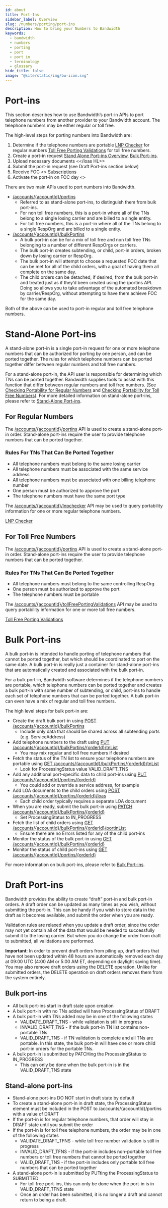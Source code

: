 ```yaml
---
id: about
title: Port-Ins
sidebar_label: Overview
slug: /numbers/porting/port-ins
description: How to bring your Numbers to Bandwidth
keywords:
  - bandwidth
  - numbers
  - porting
  - port
  - port in
  - terminology
  - glossary
hide_title: false
image: "@site/static/img/bw-icon.svg"
---
```


# Port-ins

This section describes how to use Bandwidth’s port-in APIs to port telephone numbers from another provider to your Bandwidth account. The telephone numbers may be either regular or toll free.

The high-level steps for porting numbers into Bandwidth are:

1. Determine if the telephone numbers are portable [LNP Checker](/docs/numbers/guides/porting/lnpChecker.mdx) for regular numbers [Toll Free Porting Validations](/docs/numbers/guides/porting/tollFreePortingValidations.mdx) for toll free numbers.
2. Create a port-in request [Stand Alone Port-ins Overview](/docs/numbers/guides/porting/standAlonePortinsOverview.mdx), [Bulk Port-ins](/docs/numbers/guides/porting/bulkPortins.mdx).
3. Upload necessary documents &lt;</loas HL>>
4. Submit the port-in request (see Draft Port-ins section below)
5. Receive FOC &lt;<Stand Alone Port-ins: Fetching Port-in Status HL>> [Subscriptions](/apis/numbers/#operation/CreateSubscriptions)
6. Activate the port-in on FOC day &lt;<Stand Alone Port-ins: Port-in Activation HL>>

There are two main APIs used to port numbers into Bandwidth.

- [/accounts/{accountId}/portins](/apis/numbers/#operation/CreatePortin)
  - Referred to as stand-alone port-ins, to distinguish them from bulk port-ins.
  - For non toll free numbers, this is a port-in where all of the TNs belong to a single losing carrier and are billed to a single entity.
  - For toll free numbers, this is a port-in where all of the TNs belong to a single RespOrg and are billed to a single entity.
- [/accounts/{accountId}/bulkPortins](/apis/numbers/#operation/CreateBulkPortin)
  - A bulk port-in can be for a mix of toll free and non toll free TNs belonging to a number of different RespOrgs or carriers.
  - The bulk port-in creates subtending, or child, port-in orders, broken down by losing carrier or RespOrg.
  - The bulk port-in will attempt to choose a requested FOC date that can be met for all of the child orders, with a goal of having them all complete on the same day.
  - The child orders can be detached, if desired, from the bulk port-in and treated just as if they’d been created using the /portins API. Doing so allows you to take advantage of the automated breakdown by carrier/RespOrg, without attempting to have them achieve FOC for the same day.

Both of the above can be used to port-in regular and toll free telephone numbers.

# Stand-Alone Port-ins

A stand-alone port-in is a single port-in request for one or more telephone numbers that can be authorized for porting by one person, and can be ported together. The rules for which telephone numbers can be ported together differ between regular numbers and toll free numbers.

For a stand-alone port-in, the API user is responsible for determining which TNs can be ported together. Bandwidth supplies tools to assist with this function that differ between regular numbers and toll free numbers. (See [Checking Portability for Regular Numbers](/apis/numbers/#operation/CreateSubscriptions) and [Checking Portability for Toll Free Numbers](/docs/numbers/guides/porting/tollFreePortingValidations.mdx)). For more detailed information on stand-alone port-ins, please refer to [Stand-Alone Port-ins](/docs/numbers/guides/porting/standAlonePortinsOverview.mdx).

## For Regular Numbers

The [/accounts/{accountId}/portins](/apis/numbers/#operation/CreatePortin) API is used to create a stand-alone port-in order. Stand-alone port-ins require the user to provide telephone numbers that can be ported together.

### Rules For TNs That Can Be Ported Together

- All telephone numbers must belong to the same losing carrier
- All telephone numbers must be associated with the same service address
- All telephone numbers must be associated with one billing telephone number
- One person must be authorized to approve the port
- The telephone numbers must have the same port type

The [/accounts/{accountId}/lnpchecker](/apis/numbers/#operation/RequestPortabilityInfo) API may be used to query portability information for one or more regular telephone numbers.

[LNP Checker](/docs/numbers/guides/porting/lnpChecker.mdx)

## For Toll Free Numbers

The [/accounts/{accountId}/portins](/apis/numbers/#operation/CreatePortin) API is used to create a stand-alone port-in order. Stand-alone port-ins require the user to provide telephone numbers that can be ported together.

### Rules For TNs That Can Be Ported Together

- All telephone numbers must belong to the same controlling RespOrg
- One person must be authorized to approve the port
- The telephone numbers must be portable

The [/accounts/{accountId}/tollFreePortingValidations](/apis/numbers/#operation/CreateTollFreePortingValidation) API may be used to query portability information for one or more toll free numbers.

[Toll Free Porting Validations](/docs/numbers/guides/porting/tollFreePortingValidations.mdx)

# Bulk Port-ins

A bulk port-in is intended to handle porting of telephone numbers that cannot be ported together, but which should be coordinated to port on the same date. A bulk port-in is really just a container for stand-alone port-ins that are automatically created and associated with the bulk port-in.

For a bulk port-in, Bandwidth software determines if the telephone numbers are portable, which telephone numbers can be ported together and creates a bulk port-in with some number of subtending, or child, port-ins to handle each set of telephone numbers that can be ported together. A bulk port-in can even have a mix of regular and toll free numbers.

The high level steps for bulk port-in are:

- Create the draft bulk port-in using [POST /accounts/{accountId}/bulkPortins](/apis/numbers/#operation/CreateBulkPortin)
  - Include only data that should be shared across all subtending ports (e.g. ServiceAddress)
- Add telephone numbers to the draft using [PUT /accounts/{accountId}/bulkPortins/{orderId}/tnList](/apis/numbers/#operation/UpdateBulkTnList)
  - You may mix regular and toll free numbers if desired
- Fetch the status of the TN list to ensure your telephone numbers are portable using [GET /accounts/{accountId}/bulkPortins/{orderId}/tnList](/apis/numbers/#operation/ListBulkTns)
  - Look for ProcessingStatus value VALID_DRAFT_TNS
- Add any additional port-specific data to child port-ins using [PUT /accounts/{accountId}/portins/{orderId}](/apis/numbers/#operation/PutBulkOrder)
  - You could add or override a service address, for example
- Add LOA documents to the child orders using [POST /accounts/{accountId}/portins/{orderId}/loas](/apis/numbers/#operation/UploadPortinLoaFile)
  - Each child order typically requires a separate LOA document
- When you are ready, submit the bulk port-in using [PATCH /accounts/{accountId}/bulkPortins/{orderId}](/apis/numbers/#operation/PatchBulkOrder)
  - Set ProcessingStatus to IN_PROGRESS
- Fetch the list of child orders using [GET /accounts/{accountId}/bulkPortins/{orderId}/portinList](/apis/numbers/#operation/ListBulkChildOrders)
  - Ensure there are no Errors listed for any of the child port-ins
- Monitor the status of the bulk port-in using [GET /accounts/{accountId}/bulkPortins/{orderId}](/apis/numbers/#operation/RetrieveBulkOrder)
- Monitor the status of child port-ins using [GET /accounts/{accountId}/portins/{orderId}](/apis/numbers/#operation/RetrievePortin)

For more information on bulk port-ins, please refer to [Bulk Port-ins](/docs/numbers/guides/porting/bulkPortins.mdx).

# Draft Port-ins

Bandwidth provides the ability to create “draft” port-in and bulk port-in orders. A draft order can be updated as many times as you wish, without submitting the port-in. This can be handy if you wish to store data in the draft as it becomes available, and submit the order when you are ready.

Validation rules are relaxed when you update a draft order, since the order may not yet contain all of the data that would be needed to successfully submit it to the losing carrier. But when you do change the order from draft to submitted, all validations are performed.

**Important**: In order to prevent draft orders from piling up, draft orders that have not been updated within 48 hours are automatically removed each day at 09:00 UTC (4:00 AM or 5:00 AM ET, depending on daylight saving time). You may also remove draft orders using the DELETE operation. Unlike for submitted orders, the DELETE operation on draft orders removes them from the system entirely.

## Bulk port-ins

- All bulk port-ins start in draft state upon creation
- A bulk port-in with no TNs added will have ProcessingStatus of DRAFT
- A bulk port-in with TNs added may be in one of the following states
  - VALIDATE_DRAFT_TNS - while validation is still in progress
  - INVALID_DRAFT_TNS - if the bulk port-in TN list contains non-portable TNs
  - VALID_DRAFT_TNS - if TN validation is complete and all TNs are portable. In this state, the bulk port-in will have one or more child port-in orders for the portable TNs.
- A bulk port-in is submitted by PATCHing the ProcessingStatus to IN_PROGRESS
  - This can only be done when the bulk port-in is in the VALID_DRAFT_TNS state

## Stand-alone port-ins

- Stand-alone port-ins DO NOT start in draft state by default
- To create a stand-alone port-in in draft state, the ProcessingStatus element must be included in the POST to /accounts/{accountId}/portins with a value of DRAFT
- If the port-in is for regular telephone numbers, that order will stay in DRAFT state until you submit the order
- If the port-in is for toll free telephone numbers, the order may be in one of the following states
  - VALIDATE_DRAFT_TFNS - while toll free number validation is still in progress
  - INVALID_DRAFT_TFNS - if the port-in includes non-portable toll free numbers or toll free numbers that cannot be ported together
  - VALID_DRAFT_TNS - if the port-in includes only portable toll free numbers that can be ported together
- A stand-alone port-in is submitted by PUTting the ProcessingStatus to SUBMITTED
  - For toll free port-ins, this can only be done when the port-in is in VALID_DRAFT_TFNS state
  - Once an order has been submitted, it is no longer a draft and cannot return to being a draft.
